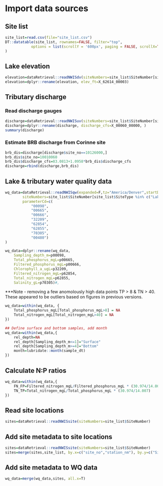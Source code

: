 # Import data sources {#data-imports}

## Site list
```r
site_list=read.csv(file="site_list.csv")
DT::datatable(site_list, rownames=FALSE, filter="top",
			options = list(scrollY = '600px', paging = FALSE, scrollX=TRUE, dom="ltipr")
)
```

## Lake elevation
```r
elevation=dataRetrieval::readNWISdv(siteNumbers=site_list$SiteNumber[site_list$SiteType=="Elevation gauge"],parameterCd="62614")
elevation=dplyr::rename(elevation, elev_ft=X_62614_00003)
```

## Tributary discharge

### Read discharge gauges
```r
discharge=dataRetrieval::readNWISuv(siteNumbers=site_list$SiteNumber[site_list$SiteType=="Discharge gauge"],parameterCd="00060", tz="America/Denver", startDate = "2010-01-01", endDate = Sys.Date())
discharge=dplyr::rename(discharge, discharge_cfs=X_00060_00000, )
summary(discharge)
```

### Estimate BRB discharge from Corinne site
```r
brb_dis=discharge[discharge$site_no==10126000,]
brb_dis$site_no=10010060
brb_dis$discharge_cfs=83.0813+1.0958*brb_dis$discharge_cfs
discharge=rbind(discharge,brb_dis)
```

## Lake & tributary water quality data

```r
wq_data=dataRetrieval::readNWISqw(expanded=F,tz="America/Denver",startDate="01-01-2010", endDate=Sys.Date(),
		siteNumbers=site_list$SiteNumber[site_list$SiteType %in% c("Lake", "Lake, DBL", "Discharge gauge", "Causeway breach")],
		parameterCd=c(
			"00098",			
			"00665",
			"00666",
			"32209",
			"62854",
			"62855",
			"70305",
			"00480")
)

wq_data=dplyr::rename(wq_data,
	Sampling_depth_m=p00098,
	Total_phosphorus_mgL=p00665,
	Filtered_phosphorus_mgL=p00666,
	Chlorophyll_a_ugL=p32209,
	Filtered_nitrogen_mgL=p62854,
	Total_nitrogen_mgL=p62855,
	Salinity_gL=p70305)#,
```

***Note - removing a few anomolously high data points TP > 8 & TN > 40. These appeared to be outliers based on figures in previous versions.
```r
wq_data=within(wq_data, {
	Total_phosphorus_mgL[Total_phosphorus_mgL>8] = NA
	Total_nitrogen_mgL[Total_nitrogen_mgL>40] = NA
})
```

```r
## Define surface and bottom samples, add month
wq_data=within(wq_data,{
	rel_depth=NA
	rel_depth[Sampling_depth_m<=1]="Surface"
	rel_depth[Sampling_depth_m>=4]="Bottom"
	month=lubridate::month(sample_dt)
})
```

## Calculate N:P ratios
```r
wq_data=within(wq_data,{
	FN_FP=Filtered_nitrogen_mgL/Filtered_phosphorus_mgL * (30.974/14.007)
	TN_TP=Total_nitrogen_mgL/Total_phosphorus_mgL * (30.974/14.007)
})
```


## Read site locations
```r
sites=dataRetrieval::readNWISsite(siteNumbers=site_list$SiteNumber)
```

## Add site metadata to site locations
```r
sites=dataRetrieval::readNWISsite(siteNumbers=site_list$SiteNumber)
sites=merge(sites,site_list, by.x=c("site_no","station_nm"), by.y=c("SiteNumber","SiteName"))
```

## Add site metadata to WQ data
```r
wq_data=merge(wq_data,sites, all.x=T)
```




